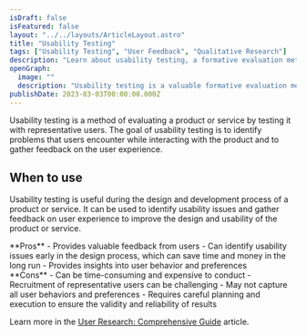 ```yaml
---
isDraft: false
isFeatured: false
layout: "../../layouts/ArticleLayout.astro"
title: "Usability Testing"
tags: ["Usability Testing", "User Feedback", "Qualitative Research"]
description: "Learn about usability testing, a formative evaluation method that involves testing a product or service with representative users to identify usability issues and gather feedback on the user experience. Discover when to use this method, its pros and cons, and how it can help improve the design and usability of your product or service."
openGraph:
  image: ""
  description: "Usability testing is a valuable formative evaluation method used to identify usability issues and gather feedback on the user experience. Learn more about the pros and cons of using this method and how it can help improve your product or service."
publishDate: 2023-03-03T00:00:00.000Z
---
```


Usability testing is a method of evaluating a product or service by testing it with representative users. The goal of usability testing is to identify problems that users encounter while interacting with the product and to gather feedback on the user experience.

## When to use

Usability testing is useful during the design and development process of a product or service. It can be used to identify usability issues and gather feedback on user experience to improve the design and usability of the product or service.

<div class="mt-8 mb-8 grid grid-cols-2 divide-x overflow-hidden rounded-md border">
  <div class="py-6 px-10 space-y-4">
    **Pros**
    - Provides valuable feedback from users
    - Can identify usability issues early in the design process, which can save time and money in the long run
    - Provides insights into user behavior and preferences
  </div>

  <div class="py-6 px-10 space-y-4">
    **Cons**
    - Can be time-consuming and expensive to conduct
    - Recruitment of representative users can be challenging
    - May not capture all user behaviors and preferences
    - Requires careful planning and execution to ensure the validity and reliability of results
  </div>
</div>

Learn more in the [User Research: Comprehensive Guide](/blog/user-research-comprehensive-guide) article.
